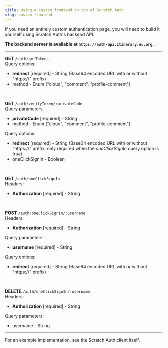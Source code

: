 ```yaml
---
title: Using a custom frontend on top of Scratch Auth
slug: custom-frontend
---
```


If you need an entirely custom authentication page, you will need to build it yourself using Scratch Auth's backend API.

**The backend server is available at `https://auth-api.itinerary.eu.org`.**

---

<Badge variant="accent">**GET**</Badge> `/auth/getTokens`
\
Query options:
- **redirect** [required] - String (Base64 encoded URL with or without "https://" prefix)
- method - Enum ("cloud", "comment", "profile-comment")

<br />

<Badge variant="accent">**GET**</Badge> `/auth/verifyToken/:privateCode`
\
Query parameters:
- **privateCode** [required] - String
- method - Enum ("cloud", "comment", "profile-comment")

Query options:
- **redirect** [required] - String (Base64 encoded URL with or without "https://" prefix; only required when the _oneClickSignIn_ query option is _true_)
- oneClickSignIn - Boolean

<br />

<Badge variant="accent">**GET**</Badge> `/auth/oneClickSignIn`
\
Headers:
- **Authorization** [required] - String

<br />

<Badge variant="accent">**POST**</Badge> `/auth/oneClickSignIn/:username`
\
Headers:
- **Authorization** [required] - String

Query parameters:
- **username** [required] - String

Query options:
- **redirect** [required] - String (Base64 encoded URL with or without "https://" prefix)

<br />

<Badge variant="accent">**DELETE**</Badge> `/auth/oneClickSignIn/:username`
\
Headers:
- **Authorization** [required] - String

Query parameters:
- username - String

---

For an example implementation, see the Scratch Auth client itself.
